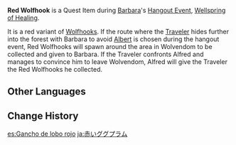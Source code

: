 {{Item Infobox
|id           = 100744
|image        = Item Red Wolfhook.png
|type         = Quest Items
|description  = A red [[Wolfhook]] berry. One wonders if it might have some unique medicinal properties...
|source1      = [[Wellspring of Healing]]
|related_type = Variant
|related_item = Wolfhook
}}
'''Red Wolfhook''' is a Quest Item during [[Barbara]]'s [[Hangout Event]], [[Wellspring of Healing]].

It is a red variant of [[Wolfhook]]s. If the route where the [[Traveler]] hides further into the forest with Barbara to avoid [[Albert]] is chosen during the hangout event, Red Wolfhooks will spawn around the area in Wolvendom to be collected and given to Barbara. If the Traveler confronts Alfred and manages to convince him to leave Wolvendom, Alfred will give the Traveler the Red Wolfhooks he collected.

==Other Languages==
{{Other Languages
|default_hidden = 1
|en      = Red Wolfhook
|zhs     = 红色钩钩果
|zhs_rm  = Hóngsè Gōugōu-guǒ
|zht     = 紅色鉤鉤果
|zht_rm  = Hóngsè Gōugōu-guǒ
|ja      = 赤いググプラム
|ja_rm   = Akai Gugu Puramu
|ko      = 붉은 고리고리 열매
|ko_rm   = Bulgeun Gorigori Yeolmae
|es      = Gancho de lobo rojo
|fr      = Baie à crochet rouge
|ru      = Красный волчий крюк
|th      = Wolfhook สีแดง
|th_rm   = Wolfhook Si Daeng
|vi      = Quả Móc Câu Đỏ
|de      = Roter Wolfshaken
|id      = Wolfhook Merah
|pt      = Gancho Vermelho do Lobo
|tr      = Kızıl Kurt Çengeli
|it      = Bacca uncinata rossa
}}

==Change History==
{{Change History|1.4}}

[[es:Gancho de lobo rojo]]
[[ja:赤いググプラム]]